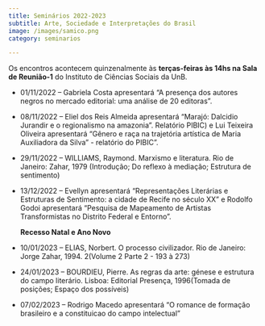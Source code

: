 ```yaml
---
title: Seminários 2022-2023
subtitle: Arte, Sociedade e Interpretações do Brasil
image: /images/samico.png
category: seminarios

---
```


Os encontros acontecem quinzenalmente às **terças-feiras às 14hs na Sala de Reunião-1** do Instituto de Ciências Sociais da UnB.
 
* 01/11/2022 -- Gabriela Costa apresentará "A presença dos autores negros no mercado editorial: uma análise de 20 editoras". 
		
* 08/11/2022 -- Eliel dos Reis Almeida apresentará "Marajó: Dalcidio Jurandir e o regionalismo  na amazonia". Relatório PIBIC) e Lui Teixeira Oliveira apresentará "Gênero e raça na trajetória artística de Maria Auxiliadora da Silva" - relatório do PIBIC".
		
* 29/11/2022	--	WILLIAMS, Raymond. Marxismo e literatura. Rio de Janeiro: Zahar, 1979  (Introdução; Do reflexo à mediação; Estrutura de sentimento)
		
* 13/12/2022	-- Evellyn apresentará "Representações Literárias e Estruturas de Sentimento: a cidade de Recife no século XX" e Rodolfo Godoi apresentará "Pesquisa de Mapeamento de Artistas Transformistas no Distrito Federal e Entorno".
		
	**Recesso Natal e Ano Novo**	
		
* 10/01/2023 -- ELIAS, Norbert. O processo civilizador. Rio de Janeiro: Jorge Zahar, 1994. 2(Volume 2 Parte 2 - 193 à 273)
		
* 24/01/2023 -- BOURDIEU, Pierre. As regras da arte: génese e estrutura do campo literário. Lisboa: Editorial Presença, 1996(Tomada de posições; Espaço dos possíveis)
		
* 07/02/2023 -- Rodrigo Macedo apresentará "O romance de formação brasileiro e a constituicao do campo intelectual"
